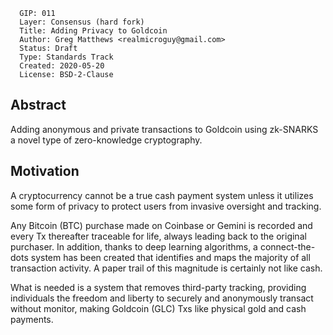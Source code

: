 <pre>
  GIP: 011
  Layer: Consensus (hard fork)
  Title: Adding Privacy to Goldcoin
  Author: Greg Matthews <realmicroguy@gmail.com>
  Status: Draft
  Type: Standards Track
  Created: 2020-05-20
  License: BSD-2-Clause
</pre>

==Abstract==

Adding anonymous and private transactions to Goldcoin using zk-SNARKS a novel type of zero-knowledge cryptography.

==Motivation==

A cryptocurrency cannot be a true cash payment system unless it utilizes some form of privacy to protect users from invasive oversight and tracking.

Any Bitcoin (BTC) purchase made on Coinbase or Gemini is recorded and every Tx thereafter traceable for life, always leading back to the original purchaser. In addition, thanks to deep learning algorithms, a connect-the-dots system has been created that identifies and maps the majority of all transaction activity. A paper trail of this magnitude is certainly not like cash.

What is needed is a system that removes third-party tracking, providing individuals the freedom and liberty to securely and anonymously transact without monitor, making Goldcoin (GLC) Txs like physical gold and cash payments.
